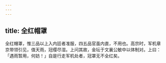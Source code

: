 ```yaml
---
---
---
```

title: 全红帽罩
---



全红帽罩，惟三品以上入内廷者准服，四五品官虽内直，不用也。高宗时，军机章京带领引见，值天雨，冠缨尽湿。上问其故，金坛于文襄公敏中以体制对。上曰：「遇雨暂用，何妨！」自是行走军机处者，冠罩无不全红矣。